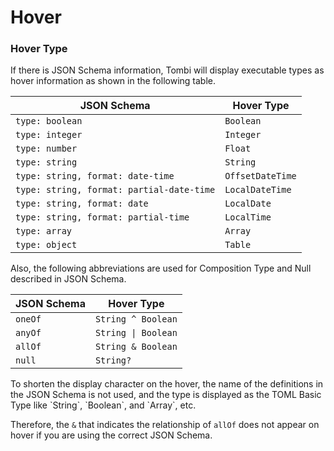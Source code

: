 
# Hover

### Hover Type
If there is JSON Schema information, Tombi will display executable types as hover information as shown in the following table.

| JSON Schema | Hover Type |
| --- | --- |
| `type: boolean` | `Boolean` |
| `type: integer` | `Integer` |
| `type: number` | `Float` |
| `type: string` | `String` |
| `type: string, format: date-time` | `OffsetDateTime` |
| `type: string, format: partial-date-time` | `LocalDateTime` |
| `type: string, format: date` | `LocalDate` |
| `type: string, format: partial-time` | `LocalTime` |
| `type: array` | `Array` |
| `type: object` | `Table` |

Also, the following abbreviations are used for Composition Type and Null described in JSON Schema.

| JSON Schema | Hover Type |
| --- | --- |
| `oneOf` | `String ^ Boolean` |
| `anyOf` | `String \| Boolean` |
| `allOf` | `String & Boolean` |
| `null` | `String?` |

<Tip>
To shorten the display character on the hover, the name of the definitions in the JSON Schema
is not used, and the type is displayed as the TOML Basic Type like `String`, `Boolean`, and `Array`, etc.

Therefore, the `&` that indicates the relationship of `allOf` does not appear on hover
if you are using the correct JSON Schema.
</Tip>
